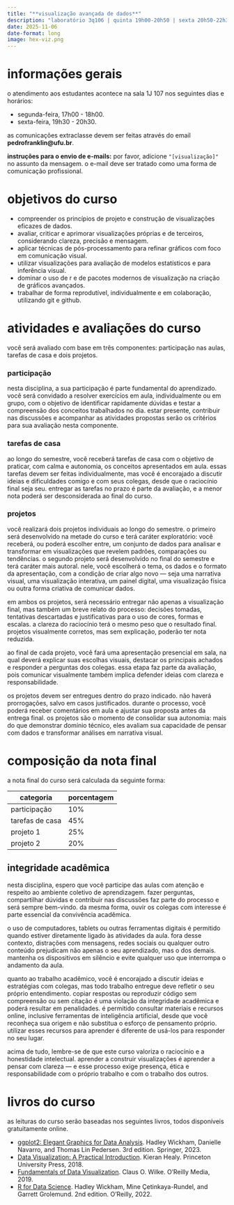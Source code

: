 ```yaml
---
title: "**visualização avançada de dados**"
description: "laboratório 3q106 | quinta 19h00-20h50 | sexta 20h50-22h30"
date: 2025-11-06
date-format: long
image: hex-viz.png
---
```


# informações gerais

o atendimento aos estudantes acontece na sala 1J 107 nos seguintes dias e horários:

-   segunda-feira, 17h00 - 18h00.
-   sexta-feira, 19h30 - 20h30.

as comunicações extraclasse devem ser feitas através do email **pedrofranklin@ufu.br**.

**instruções para o envio de e-mails:** por favor, adicione `"[visualização]"` no assunto da mensagem. o e-mail deve ser tratado como uma forma de comunicação profissional.

# objetivos do curso

-  compreender os princípios de projeto e construção de visualizações eficazes de dados.
-  avaliar, criticar e aprimorar visualizações próprias e de terceiros, considerando clareza, precisão e mensagem.
-  aplicar técnicas de pós-processamento para refinar gráficos com foco em comunicação visual.
-  utilizar visualizações para avaliação de modelos estatísticos e para inferência visual.
-  dominar o uso de r e de pacotes modernos de visualização na criação de gráficos avançados.
-  trabalhar de forma reprodutível, individualmente e em colaboração, utilizando git e github.

# atividades e avaliações do curso

você será avaliado com base em três componentes: participação nas aulas, tarefas de casa e dois projetos.

### participação

nesta disciplina, a sua participação é parte fundamental do aprendizado. você será convidado a resolver exercícios em aula, individualmente ou em grupo, com o objetivo de identificar rapidamente dúvidas e testar a compreensão dos conceitos trabalhados no dia. estar presente, contribuir nas discussões e acompanhar as atividades propostas serão os critérios para sua avaliação nesta componente. 

### tarefas de casa

ao longo do semestre, você receberá tarefas de casa com o objetivo de praticar, com calma e autonomia, os conceitos apresentados em aula. essas tarefas devem ser feitas individualmente, mas você é encorajado a discutir ideias e dificuldades comigo e com seus colegas, desde que o raciocínio final seja seu. entregar as tarefas no prazo é parte da avaliação, e a menor nota poderá ser desconsiderada ao final do curso.

### projetos

você realizará dois projetos individuais ao longo do semestre. o primeiro será desenvolvido na metade do curso e terá caráter exploratório: você receberá, ou poderá escolher entre, um conjunto de dados para analisar e transformar em visualizações que revelem padrões, comparações ou tendências. o segundo projeto será desenvolvido no final do semestre e terá caráter mais autoral. nele, você escolherá o tema, os dados e o formato da apresentação, com a condição de criar algo novo — seja uma narrativa visual, uma visualização interativa, um painel digital, uma visualização física ou outra forma criativa de comunicar dados.

em ambos os projetos, será necessário entregar não apenas a visualização final, mas também um breve relato do processo: decisões tomadas, tentativas descartadas e justificativas para o uso de cores, formas e escalas. a clareza do raciocínio terá o mesmo peso que o resultado final. projetos visualmente corretos, mas sem explicação, poderão ter nota reduzida.

ao final de cada projeto, você fará uma apresentação presencial em sala, na qual deverá explicar suas escolhas visuais, destacar os principais achados e responder a perguntas dos colegas. essa etapa faz parte da avaliação, pois comunicar visualmente também implica defender ideias com clareza e responsabilidade.

os projetos devem ser entregues dentro do prazo indicado. não haverá prorrogações, salvo em casos justificados. durante o processo, você poderá receber comentários em aula e ajustar sua proposta antes da entrega final. os projetos são o momento de consolidar sua autonomia: mais do que demonstrar domínio técnico, eles avaliam sua capacidade de pensar com dados e transformar análises em narrativa visual.

# composição da nota final

a nota final do curso será calculada da seguinte forma:

::: {style="margin-left: auto; margin-right: auto;"}
| categoria                | porcentagem |
|--------------------------|-------------|
| participação             | 10%         |
| tarefas de casa          | 45%         |
| projeto 1                | 25%         |
| projeto 2                | 20%         |
:::

## integridade acadêmica

nesta disciplina, espero que você participe das aulas com atenção e respeito ao ambiente coletivo de aprendizagem. fazer perguntas, compartilhar dúvidas e contribuir nas discussões faz parte do processo e será sempre bem-vindo. da mesma forma, ouvir os colegas com interesse é parte essencial da convivência acadêmica.

o uso de computadores, tablets ou outras ferramentas digitais é permitido quando estiver diretamente ligado às atividades da aula. fora desse contexto, distrações com mensagens, redes sociais ou qualquer outro conteúdo prejudicam não apenas o seu aprendizado, mas o dos demais. mantenha os dispositivos em silêncio e evite qualquer uso que interrompa o andamento da aula.

quanto ao trabalho acadêmico, você é encorajado a discutir ideias e estratégias com colegas, mas todo trabalho entregue deve refletir o seu próprio entendimento. copiar respostas ou reproduzir código sem compreensão ou sem citação é uma violação da integridade acadêmica e poderá resultar em penalidades. é permitido consultar materiais e recursos online, inclusive ferramentas de inteligência artificial, desde que você reconheça sua origem e não substitua o esforço de pensamento próprio. utilizar esses recursos para aprender é diferente de usá-los para responder no seu lugar.

acima de tudo, lembre-se de que este curso valoriza o raciocínio e a honestidade intelectual. aprender a construir visualizações é aprender a pensar com clareza — e esse processo exige presença, ética e responsabilidade com o próprio trabalho e com o trabalho dos outros.


# livros do curso

as leituras do curso serão baseadas nos seguintes livros, todos disponíveis gratuitamente online.

-  [ggplot2: Elegant Graphics for Data Analysis](https://ggplot2-book.org/). Hadley Wickham, Danielle Navarro, and Thomas Lin Pedersen. 3rd edition. Springer, 2023.
-  [Data Visualization: A Practical Introduction](https://socviz.co/). Kieran Healy. Princeton University Press, 2018.  
-  [Fundamentals of Data Visualization](https://clauswilke.com/dataviz/). Claus O. Wilke. O’Reilly Media, 2019.  
- [R for Data Science](https://pt.r4ds.hadley.nz/). Hadley Wickham, Mine Çetinkaya-Rundel, and Garrett Grolemund. 2nd edition. O’Reilly, 2022.  

